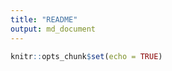 ```yaml
---
title: "README"
output: md_document
---
```


```r
knitr::opts_chunk$set(echo = TRUE)
```

